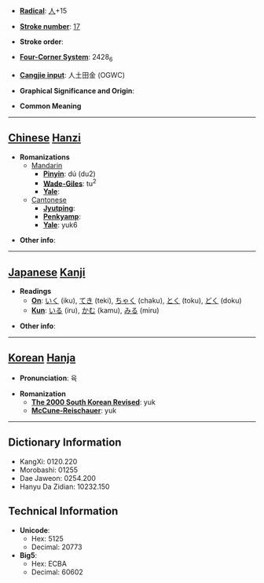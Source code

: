 * '''[[Wiktionary:Chinese radical index| Radical]]''': [[Wiktionary:Chinese radical index 人|人]]+15

* '''[[Wiktionary:Chinese total strokes index|Stroke number]]''': [[Wiktionary:Chinese total strokes index 17|17]]

* '''Stroke order''': 

* '''[[Wiktionary:Chinese four corner index|Four-Corner System]]''': 2428<sub>6</sub>

* '''[[Wiktionary:Chinese Cangjie index|Cangjie input]]''': 人土田金 (OGWC)

* '''Graphical Significance and Origin''': 

* '''Common Meaning'''

----

== [[Chinese]] [[Hanzi]] ==

* '''Romanizations'''
** [[Mandarin]]
*** '''[[Pinyin]]''': dú (du2)
*** '''[[Wade-Giles]]''': tu<sup>2</sup>
*** '''[[Yale]]''': 
**[[Cantonese]]
***'''[[Jyutping]]''':
***'''[[Penkyamp]]''': 
***'''[[Yale]]''': yuk6

* '''Other info''': 

----

== [[Japanese]] [[Kanji]] ==

* '''Readings'''
** '''[[On]]''': [[いく]] (iku), [[てき]] (teki), [[ちゃく]] (chaku), [[とく]] (toku), [[どく]] (doku)
** '''[[Kun]]''': [[いる]] (iru), [[かむ]] (kamu), [[みる]] (miru)

* '''Other info''':  

----

== [[Korean]] [[Hanja]] ==

* '''Pronunciation''': 육

* '''Romanization'''
** '''[[The 2000 South Korean Revised Romanization|The 2000 South Korean Revised]]''': yuk
** '''[[McCune-Reischauer]]''': yuk

----

== Dictionary Information ==

* KangXi: 0120.220
* Morobashi: 01255
* Dae Jaweon: 0254.200
* Hanyu Da Zidian: 10232.150

== Technical Information ==

* '''Unicode''':
** Hex: 5125
** Decimal: 20773
* '''Big5''':
** Hex: ECBA
** Decimal: 60602